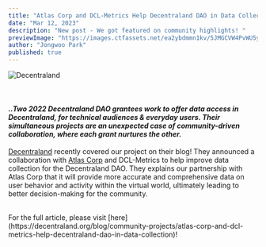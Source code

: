 ```yaml
---
title: "Atlas Corp and DCL-Metrics Help Decentraland DAO in Data Collection"
date: "Mar 12, 2023"
description: "New post - We got featured on community highlights! "
previewImage: "https://images.ctfassets.net/ea2ybdmmn1kv/5JMGCVW4PvWU5ysr1kR4AF/8d427242c31fe1811042dec64bf788b7/atlas_metrics.png"
author: "Jongwoo Park"
published: true
---
```


![Decentraland](https://images.ctfassets.net/ea2ybdmmn1kv/5JMGCVW4PvWU5ysr1kR4AF/8d427242c31fe1811042dec64bf788b7/atlas_metrics.png)

<br />

#### _..Two 2022 Decentraland DAO grantees work to offer data access in Decentraland, for technical audiences & everyday users. Their simultaneous projects are an unexpected case of community-driven collaboration, where each grant nurtures the other._

[Decentraland](https://decentraland.org/) recently covered our project on their blog!
They announced a collaboration with [Atlas Corp](https://www.atlascorp.io/) and DCL-Metrics to help improve data collection for the Decentraland DAO.
They explains our partnership with Atlas Corp that it will provide more accurate and comprehensive data on user behavior and activity within the virtual world, ultimately leading to better decision-making for the community.

<br />
For the full article, please visit [here](https://decentraland.org/blog/community-projects/atlas-corp-and-dcl-metrics-help-decentraland-dao-in-data-collection)!
